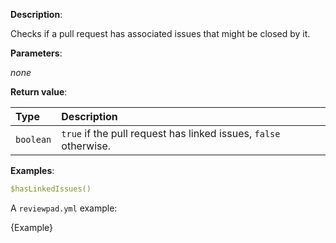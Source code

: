 
**Description**:

Checks if a pull request has associated issues that might be closed by it.

**Parameters**:

_none_

**Return value**:

| Type      | Description                                                      |
| :-------- | :--------------------------------------------------------------- |
| `boolean` | `true` if the pull request has linked issues, `false` otherwise. |

**Examples**:

```yml
$hasLinkedIssues()
```

A `reviewpad.yml` example:

<CodeBlock language="yml">{Example}</CodeBlock>
